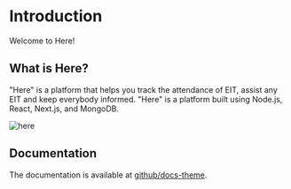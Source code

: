 # Introduction

Welcome to Here!


## What is Here?

"Here" is a platform that helps you track the attendance of EIT, assist any EIT and keep everybody informed.
"Here" is a platform built using Node.js, React, Next.js, and MongoDB.

![here](../.github/here3.png)


## Documentation

The documentation is available at [github/docs-theme](https://github.com/GOnyinye/docs-theme).
